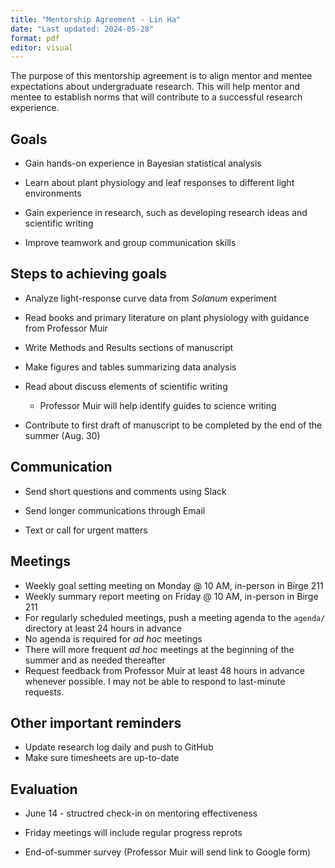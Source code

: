 ```yaml
---
title: "Mentorship Agreement - Lin Ha"
date: "Last updated: 2024-05-28"
format: pdf
editor: visual
---
```


The purpose of this mentorship agreement is to align mentor and mentee expectations about undergraduate research. This will help mentor and mentee to establish norms that will contribute to a successful research experience.

## Goals

-   Gain hands-on experience in Bayesian statistical analysis

-   Learn about plant physiology and leaf responses to different light environments

-   Gain experience in research, such as developing research ideas and scientific writing

-   Improve teamwork and group communication skills

## Steps to achieving goals

-   Analyze light-response curve data from *Solanum* experiment

-   Read books and primary literature on plant physiology with guidance from Professor Muir

-   Write Methods and Results sections of manuscript

-   Make figures and tables summarizing data analysis

-   Read about discuss elements of scientific writing

    -   Professor Muir will help identify guides to science writing

-   Contribute to first draft of manuscript to be completed by the end of the summer (Aug. 30)

## Communication

-   Send short questions and comments using Slack

-   Send longer communications through Email

-   Text or call for urgent matters

## Meetings

-   Weekly goal setting meeting on Monday \@ 10 AM, in-person in Birge 211
-   Weekly summary report meeting on Friday \@ 10 AM, in-person in Birge 211
-   For regularly scheduled meetings, push a meeting agenda to the `agenda/` directory at least 24 hours in advance
-   No agenda is required for *ad hoc* meetings
-   There will more frequent *ad hoc* meetings at the beginning of the summer and as needed thereafter
-   Request feedback from Professor Muir at least 48 hours in advance whenever possible. I may not be able to respond to last-minute requests.

## Other important reminders

-   Update research log daily and push to GitHub
-   Make sure timesheets are up-to-date

## Evaluation

-   June 14 - structred check-in on mentoring effectiveness

-   Friday meetings will include regular progress reprots

-   End-of-summer survey (Professor Muir will send link to Google form)
